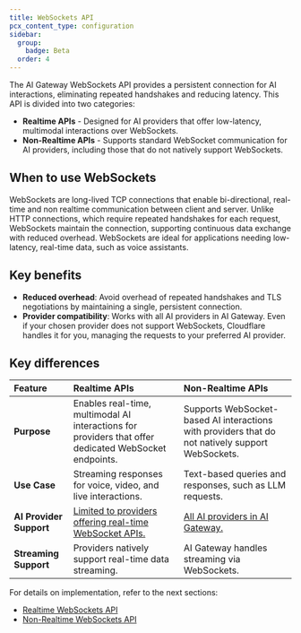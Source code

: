 ```yaml
---
title: WebSockets API
pcx_content_type: configuration
sidebar:
  group:
    badge: Beta
  order: 4
---
```


The AI Gateway WebSockets API provides a persistent connection for AI interactions, eliminating repeated handshakes and reducing latency. This API is divided into two categories:

- **Realtime APIs** - Designed for AI providers that offer low-latency, multimodal interactions over WebSockets.
- **Non-Realtime APIs** - Supports standard WebSocket communication for AI providers, including those that do not natively support WebSockets.

## When to use WebSockets

WebSockets are long-lived TCP connections that enable bi-directional, real-time and non realtime communication between client and server. Unlike HTTP connections, which require repeated handshakes for each request, WebSockets maintain the connection, supporting continuous data exchange with reduced overhead. WebSockets are ideal for applications needing low-latency, real-time data, such as voice assistants.

## Key benefits

- **Reduced overhead**: Avoid overhead of repeated handshakes and TLS negotiations by maintaining a single, persistent connection.
- **Provider compatibility**: Works with all AI providers in AI Gateway. Even if your chosen provider does not support WebSockets, Cloudflare handles it for you, managing the requests to your preferred AI provider.

## Key differences

| Feature                 | Realtime APIs                                                                                                           | Non-Realtime APIs                                                                                |
| :---------------------- | :---------------------------------------------------------------------------------------------------------------------- | :----------------------------------------------------------------------------------------------- |
| **Purpose**             | Enables real-time, multimodal AI interactions for providers that offer dedicated WebSocket endpoints.                   | Supports WebSocket-based AI interactions with providers that do not natively support WebSockets. |
| **Use Case**            | Streaming responses for voice, video, and live interactions.                                                            | Text-based queries and responses, such as LLM requests.                                          |
| **AI Provider Support** | [Limited to providers offering real-time WebSocket APIs.](/ai-gateway/websockets-api/realtime-api/#supported-providers) | [All AI providers in AI Gateway.](/ai-gateway/providers/)                                        |
| **Streaming Support**   | Providers natively support real-time data streaming.                                                                    | AI Gateway handles streaming via WebSockets.                                                     |

For details on implementation, refer to the next sections:

- [Realtime WebSockets API](/ai-gateway/websockets-api/realtime-api/)
- [Non-Realtime WebSockets API](/ai-gateway/websockets-api/non-realtime-api/)
